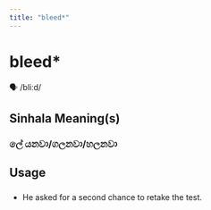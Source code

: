 ```yaml
---
title: "bleed*"
---
```


# bleed*

🗣️ /bliːd/

## Sinhala Meaning(s)

### ලේ යනවා/ගලනවා/හලනවා

## Usage

### 

- He asked for a second chance to retake the test.


